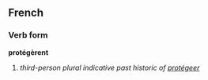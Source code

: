 ==French==
===Verb form===
'''protégèrent'''

# ''third-person plural indicative past historic of [[protégeer]]''